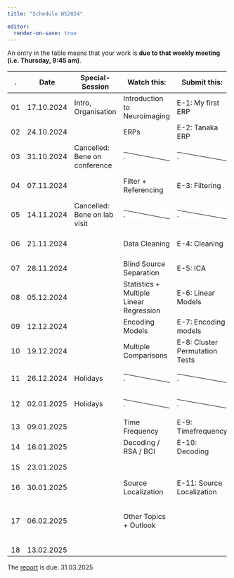 ```yaml
---
title: "Schedule WS2024"

editor:
  render-on-save: true
---
```


::: callout-note
An entry in the table means that your work is **due to that weekly meeting (i.e. Thursday, 9:45 am)**.
:::

+---------+------------+-------------------------------+--------------------------------------------------------------------------------------------------------------+--------------------------------------------------------------------------------------------------------------+--------------------------------------------------------------------------------------------------------------+
| .       | Date       | Special-Session               | Watch this:                                                                                                  | Submit this:                                                                                                 | Deliver this:                                                                                                |
+=========+============+===============================+==============================================================================================================+==============================================================================================================+==============================================================================================================+
| 01      | 17.10.2024 | Intro, Organisation           | Introduction to Neuroimaging                                                                                 | E-1: My first ERP                                                                                            |                                                                                                              |
+---------+------------+-------------------------------+--------------------------------------------------------------------------------------------------------------+--------------------------------------------------------------------------------------------------------------+--------------------------------------------------------------------------------------------------------------+
| 02      | 24.10.2024 |                               | ERPs                                                                                                         | E-2: Tanaka ERP                                                                                              | Group-Names + Members                                                                                        |
+---------+------------+-------------------------------+--------------------------------------------------------------------------------------------------------------+--------------------------------------------------------------------------------------------------------------+--------------------------------------------------------------------------------------------------------------+
| 03      | 31.10.2024 | Cancelled: Bene on conference | ::: {style="background: linear-gradient(to top right, #fff calc(50% - 1px), black , #fff calc(50% + 1px) )"} | ::: {style="background: linear-gradient(to top right, #fff calc(50% - 1px), black , #fff calc(50% + 1px) )"} | ::: {style="background: linear-gradient(to top right, #fff calc(50% - 1px), black , #fff calc(50% + 1px) )"} |
|         |            |                               | .                                                                                                            | .                                                                                                            | .                                                                                                            |
|         |            |                               | :::                                                                                                          | :::                                                                                                          | :::                                                                                                          |
+---------+------------+-------------------------------+--------------------------------------------------------------------------------------------------------------+--------------------------------------------------------------------------------------------------------------+--------------------------------------------------------------------------------------------------------------+
| 04      | 07.11.2024 |                               | Filter + Referencing                                                                                         | E-3: Filtering                                                                                               | Milestone 1: Paper+Dataset selected                                                                          |
+---------+------------+-------------------------------+--------------------------------------------------------------------------------------------------------------+--------------------------------------------------------------------------------------------------------------+--------------------------------------------------------------------------------------------------------------+
| 05      | 14.11.2024 | Cancelled: Bene on lab visit  | ::: {style="background: linear-gradient(to top right, #fff calc(50% - 1px), black , #fff calc(50% + 1px) )"} | ::: {style="background: linear-gradient(to top right, #fff calc(50% - 1px), black , #fff calc(50% + 1px) )"} | ::: {style="background: linear-gradient(to top right, #fff calc(50% - 1px), black , #fff calc(50% + 1px) )"} |
|         |            |                               | .                                                                                                            | .                                                                                                            | .                                                                                                            |
|         |            |                               | :::                                                                                                          | :::                                                                                                          | :::                                                                                                          |
+---------+------------+-------------------------------+--------------------------------------------------------------------------------------------------------------+--------------------------------------------------------------------------------------------------------------+--------------------------------------------------------------------------------------------------------------+
| 06      | 21.11.2024 |                               | Data Cleaning                                                                                                | E-4: Cleaning                                                                                                | Milestone 2: Processing Pipeline                                                                             |
+---------+------------+-------------------------------+--------------------------------------------------------------------------------------------------------------+--------------------------------------------------------------------------------------------------------------+--------------------------------------------------------------------------------------------------------------+
| 07      | 28.11.2024 |                               | Blind Source Separation                                                                                      | E-5: ICA                                                                                                     |                                                                                                              |
+---------+------------+-------------------------------+--------------------------------------------------------------------------------------------------------------+--------------------------------------------------------------------------------------------------------------+--------------------------------------------------------------------------------------------------------------+
| 08      | 05.12.2024 |                               | Statistics + Multiple Linear Regression                                                                      | E-6: Linear Models                                                                                           |                                                                                                              |
+---------+------------+-------------------------------+--------------------------------------------------------------------------------------------------------------+--------------------------------------------------------------------------------------------------------------+--------------------------------------------------------------------------------------------------------------+
| 09      | 12.12.2024 |                               | Encoding Models                                                                                              | E-7: Encoding models                                                                                         |                                                                                                              |
+---------+------------+-------------------------------+--------------------------------------------------------------------------------------------------------------+--------------------------------------------------------------------------------------------------------------+--------------------------------------------------------------------------------------------------------------+
| 10      | 19.12.2024 |                               | Multiple Comparisons                                                                                         | E-8: Cluster Permutation Tests                                                                               | Milestone 3:First subject analyzed                                                                           |
+---------+------------+-------------------------------+--------------------------------------------------------------------------------------------------------------+--------------------------------------------------------------------------------------------------------------+--------------------------------------------------------------------------------------------------------------+
| 11      | 26.12.2024 | Holidays                      | ::: {style="background: linear-gradient(to top right, #fff calc(50% - 1px), black , #fff calc(50% + 1px) )"} | ::: {style="background: linear-gradient(to top right, #fff calc(50% - 1px), black , #fff calc(50% + 1px) )"} | ::: {style="background: linear-gradient(to top right, #fff calc(50% - 1px), black , #fff calc(50% + 1px) )"} |
|         |            |                               | .                                                                                                            | .                                                                                                            | .                                                                                                            |
|         |            |                               | :::                                                                                                          | :::                                                                                                          | :::                                                                                                          |
+---------+------------+-------------------------------+--------------------------------------------------------------------------------------------------------------+--------------------------------------------------------------------------------------------------------------+--------------------------------------------------------------------------------------------------------------+
| 12      | 02.01.2025 | Holidays                      | ::: {style="background: linear-gradient(to top right, #fff calc(50% - 1px), black , #fff calc(50% + 1px) )"} | ::: {style="background: linear-gradient(to top right, #fff calc(50% - 1px), black , #fff calc(50% + 1px) )"} | ::: {style="background: linear-gradient(to top right, #fff calc(50% - 1px), black , #fff calc(50% + 1px) )"} |
|         |            |                               | .                                                                                                            | .                                                                                                            | .                                                                                                            |
|         |            |                               | :::                                                                                                          | :::                                                                                                          | :::                                                                                                          |
+---------+------------+-------------------------------+--------------------------------------------------------------------------------------------------------------+--------------------------------------------------------------------------------------------------------------+--------------------------------------------------------------------------------------------------------------+
| 13      | 09.01.2025 |                               | Time Frequency                                                                                               | E-9: Timefrequency                                                                                           |                                                                                                              |
+---------+------------+-------------------------------+--------------------------------------------------------------------------------------------------------------+--------------------------------------------------------------------------------------------------------------+--------------------------------------------------------------------------------------------------------------+
| 14      | 16.01.2025 |                               | Decoding / RSA / BCI                                                                                         | E-10: Decoding                                                                                               |                                                                                                              |
+---------+------------+-------------------------------+--------------------------------------------------------------------------------------------------------------+--------------------------------------------------------------------------------------------------------------+--------------------------------------------------------------------------------------------------------------+
| 15      | 23.01.2025 |                               |                                                                                                              |                                                                                                              | Milestone 4 : All subjects                                                                                   |
+---------+------------+-------------------------------+--------------------------------------------------------------------------------------------------------------+--------------------------------------------------------------------------------------------------------------+--------------------------------------------------------------------------------------------------------------+
| 16      | 30.01.2025 |                               | Source Localization                                                                                          | E-11: Source Localization                                                                                    |                                                                                                              |
+---------+------------+-------------------------------+--------------------------------------------------------------------------------------------------------------+--------------------------------------------------------------------------------------------------------------+--------------------------------------------------------------------------------------------------------------+
| 17      | 06.02.2025 |                               | Other Topics + Outlook                                                                                       |                                                                                                              | Milestone 5: Propose further reaching analyses                                                               |
+---------+------------+-------------------------------+--------------------------------------------------------------------------------------------------------------+--------------------------------------------------------------------------------------------------------------+--------------------------------------------------------------------------------------------------------------+
| 18      | 13.02.2025 |                               |                                                                                                              |                                                                                                              |                                                                                                              |
+---------+------------+-------------------------------+--------------------------------------------------------------------------------------------------------------+--------------------------------------------------------------------------------------------------------------+--------------------------------------------------------------------------------------------------------------+

::: callout-note
The [report](projects_organisation.qmd#sec-report) is due: 31.03.2025
:::